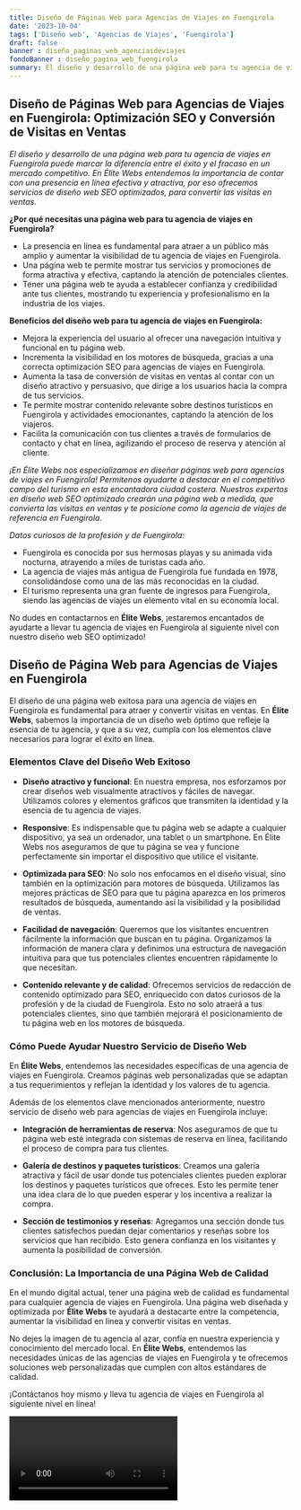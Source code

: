 ```yaml
---
title: Diseño de Páginas Web para Agencias de Viajes en Fuengirola
date: '2023-10-04'
tags: ['Diseño web', 'Agencias de Viajes', 'Fuengirola']
draft: false
banner : diseño_paginas_web_agenciasdeviajes
fondoBanner : diseño_pagina_web_fuengirola
summary: El diseño y desarrollo de una página web para tu agencia de viajes en Fuengirola puede marcar la diferencia entre el éxito y el fracaso en un mercado competitivo. En Élite Webs entendemos la importancia de contar con una presencia en línea efectiva y atractiva, por eso ofrecemos servicios de diseño web SEO optimizados, para convertir las visitas en ventas.
---
```


## Diseño de Páginas Web para Agencias de Viajes en Fuengirola: Optimización SEO y Conversión de Visitas en Ventas

*El diseño y desarrollo de una página web para tu agencia de viajes en Fuengirola puede marcar la diferencia entre el éxito y el fracaso en un mercado competitivo. En Élite Webs entendemos la importancia de contar con una presencia en línea efectiva y atractiva, por eso ofrecemos servicios de diseño web SEO optimizados, para convertir las visitas en ventas.*

**¿Por qué necesitas una página web para tu agencia de viajes en Fuengirola?**

- La presencia en línea es fundamental para atraer a un público más amplio y aumentar la visibilidad de tu agencia de viajes en Fuengirola.
- Una página web te permite mostrar tus servicios y promociones de forma atractiva y efectiva, captando la atención de potenciales clientes.
- Tener una página web te ayuda a establecer confianza y credibilidad ante tus clientes, mostrando tu experiencia y profesionalismo en la industria de los viajes.

**Beneficios del diseño web para tu agencia de viajes en Fuengirola:**

- Mejora la experiencia del usuario al ofrecer una navegación intuitiva y funcional en tu página web.
- Incrementa la visibilidad en los motores de búsqueda, gracias a una correcta optimización SEO para agencias de viajes en Fuengirola.
- Aumenta la tasa de conversión de visitas en ventas al contar con un diseño atractivo y persuasivo, que dirige a los usuarios hacia la compra de tus servicios.
- Te permite mostrar contenido relevante sobre destinos turísticos en Fuengirola y actividades emocionantes, captando la atención de los viajeros.
- Facilita la comunicación con tus clientes a través de formularios de contacto y chat en línea, agilizando el proceso de reserva y atención al cliente.

*¡En Élite Webs nos especializamos en diseñar páginas web para agencias de viajes en Fuengirola! Permítenos ayudarte a destacar en el competitivo campo del turismo en esta encantadora ciudad costera. Nuestros expertos en diseño web SEO optimizado crearán una página web a medida, que convierta las visitas en ventas y te posicione como la agencia de viajes de referencia en Fuengirola.*

*Datos curiosos de la profesión y de Fuengirola:*

- Fuengirola es conocida por sus hermosas playas y su animada vida nocturna, atrayendo a miles de turistas cada año.
- La agencia de viajes más antigua de Fuengirola fue fundada en 1978, consolidándose como una de las más reconocidas en la ciudad.
- El turismo representa una gran fuente de ingresos para Fuengirola, siendo las agencias de viajes un elemento vital en su economía local.

No dudes en contactarnos en **Élite Webs**, ¡estaremos encantados de ayudarte a llevar tu agencia de viajes en Fuengirola al siguiente nivel con nuestro diseño web SEO optimizado!

<GifSeo />

<Cta />

## Diseño de Página Web para Agencias de Viajes en Fuengirola

El diseño de una página web exitosa para una agencia de viajes en Fuengirola es fundamental para atraer y convertir visitas en ventas. En **Élite Webs**, sabemos la importancia de un diseño web óptimo que refleje la esencia de tu agencia, y que a su vez, cumpla con los elementos clave necesarios para lograr el éxito en línea.

### Elementos Clave del Diseño Web Exitoso

- **Diseño atractivo y funcional**: En nuestra empresa, nos esforzamos por crear diseños web visualmente atractivos y fáciles de navegar. Utilizamos colores y elementos gráficos que transmiten la identidad y la esencia de tu agencia de viajes.

- **Responsive**: Es indispensable que tu página web se adapte a cualquier dispositivo, ya sea un ordenador, una tablet o un smartphone. En Élite Webs nos aseguramos de que tu página se vea y funcione perfectamente sin importar el dispositivo que utilice el visitante.

- **Optimizada para SEO**: No solo nos enfocamos en el diseño visual, sino también en la optimización para motores de búsqueda. Utilizamos las mejores prácticas de SEO para que tu página aparezca en los primeros resultados de búsqueda, aumentando así la visibilidad y la posibilidad de ventas.

- **Facilidad de navegación**: Queremos que los visitantes encuentren fácilmente la información que buscan en tu página. Organizamos la información de manera clara y definimos una estructura de navegación intuitiva para que tus potenciales clientes encuentren rápidamente lo que necesitan.

- **Contenido relevante y de calidad**: Ofrecemos servicios de redacción de contenido optimizado para SEO, enriquecido con datos curiosos de la profesión y de la ciudad de Fuengirola. Esto no solo atraerá a tus potenciales clientes, sino que también mejorará el posicionamiento de tu página web en los motores de búsqueda.

### Cómo Puede Ayudar Nuestro Servicio de Diseño Web

En **Élite Webs**, entendemos las necesidades específicas de una agencia de viajes en Fuengirola. Creamos páginas web personalizadas que se adaptan a tus requerimientos y reflejan la identidad y los valores de tu agencia.

Además de los elementos clave mencionados anteriormente, nuestro servicio de diseño web para agencias de viajes en Fuengirola incluye:

- **Integración de herramientas de reserva**: Nos aseguramos de que tu página web esté integrada con sistemas de reserva en línea, facilitando el proceso de compra para tus clientes.

- **Galería de destinos y paquetes turísticos**: Creamos una galería atractiva y fácil de usar donde tus potenciales clientes pueden explorar los destinos y paquetes turísticos que ofreces. Esto les permite tener una idea clara de lo que pueden esperar y los incentiva a realizar la compra.

- **Sección de testimonios y reseñas**: Agregamos una sección donde tus clientes satisfechos puedan dejar comentarios y reseñas sobre los servicios que han recibido. Esto genera confianza en los visitantes y aumenta la posibilidad de conversión.

### Conclusión: La Importancia de una Página Web de Calidad

En el mundo digital actual, tener una página web de calidad es fundamental para cualquier agencia de viajes en Fuengirola. Una página web diseñada y optimizada por **Élite Webs** te ayudará a destacarte entre la competencia, aumentar la visibilidad en línea y convertir visitas en ventas.

No dejes la imagen de tu agencia al azar, confía en nuestra experiencia y conocimiento del mercado local. En **Élite Webs**, entendemos las necesidades únicas de las agencias de viajes en Fuengirola y te ofrecemos soluciones web personalizadas que cumplen con altos estándares de calidad.

¡Contáctanos hoy mismo y lleva tu agencia de viajes en Fuengirola al siguiente nivel en línea!

<Video />

<CtaBot job='Agencias de Viajes' city='Fuengirola'/>

<Gmaps query='Fuengirola+españa+maps' />